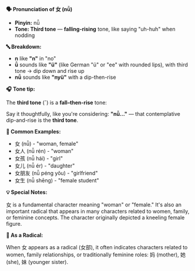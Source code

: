 **🗣️ Pronunciation of 女 (nǚ)**

- **Pinyin:** nǚ
- **Tone: Third tone** — **falling-rising** tone, like saying "uh-huh" when nodding

**🔤 Breakdown:**

- **n** like **"n"** in "no"
- **ǚ** sounds like **"ü"** (like German "ü" or "ee" with rounded lips), with third tone → dip down
  and rise up
- **nǚ** sounds like **"nyü"** with a dip-then-rise

**🎧 Tone tip:**

The **third tone** (ˇ) is a **fall–then-rise** tone:

Say it thoughtfully, like you're considering: **"nǚ..."** — that contemplative dip-and-rise is the
**third tone**.

**📝 Common Examples:**

- 女 (nǚ) - "woman, female"
- 女人 (nǚ rén) - "woman"
- 女孩 (nǚ hái) - "girl"
- 女儿 (nǚ ér) - "daughter"
- 女朋友 (nǚ péng yǒu) - "girlfriend"
- 女生 (nǚ shēng) - "female student"

**💡 Special Notes:**

女 is a fundamental character meaning "woman" or "female." It's also an important radical that
appears in many characters related to women, family, or feminine concepts. The character originally
depicted a kneeling female figure.

**📍 As a Radical:**

When 女 appears as a radical (女部), it often indicates characters related to women, family
relationships, or traditionally feminine roles: 妈 (mother), 她 (she), 妹 (younger sister).
